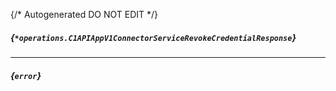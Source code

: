 {/* Autogenerated DO NOT EDIT  */}

##### *{`*operations.C1APIAppV1ConnectorServiceRevokeCredentialResponse`}*

<Collapsible defaultOpen openLabel={Labels.showProperties} closeLabel={Labels.hideProperties}>
  <C1APIAppV1ConnectorServiceRevokeCredentialResponse />
</Collapsible>


---
##### *{`error`}*


